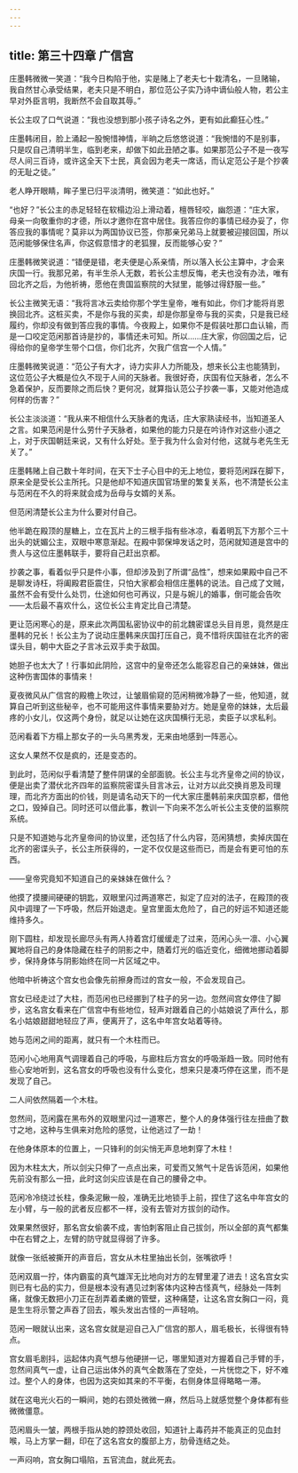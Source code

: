```yaml
---
---
---
```

title: 第三十四章 广信宫
---




庄墨韩微微一笑道：“我今日构陷于他，实是赌上了老夫七十栽清名，一旦赌输，我自然甘心承受结果，老夫只是不明白，那位范公子实乃诗中谪仙般人物，若公主早对外臣言明，我断然不会自取其辱。”

长公主叹了口气说道：“我也没想到那小孩子诗名之外，更有如此癫狂心性。”

庄墨韩闭目，脸上涌起一股惋惜神情，半晌之后悠悠说道：“我惋惜的不是别事，只是叹自己清明半生，临到老来，却做下如此丑陋之事。如果那范公子不是一夜写尽人间三百诗，或许这全天下士民，真会因为老夫一席话，而认定范公子是个抄袭的无耻之徒。”

老人睁开眼睛，眸子里已归平淡清明，微笑道：“如此也好。”

“也好？”长公主的赤足轻轻在软榻边沿上滑动着，檀唇轻咬，幽怨道：“庄大家，母亲一向敬重你的才德，所以才邀你在宫中居住。我答应你的事情已经办妥了，你答应我的事情呢？莫非以为两国协议已签，你那亲兄弟马上就要被迎接回国，所以范闲能够保住名声，你这假意惜才的老狐狸，反而能够心安？”

庄墨韩微笑说道：“错便是错，老夫便是心系亲情，所以落入长公主算中，才会来庆国一行。我那兄弟，有半生杀人无数，若长公主想反悔，老夫也没有办法，唯有回北齐之后，为他祈祷，愿他在贵国监察院的大狱里，能够过得舒服一些。”

长公主微笑无语：“我将言冰云卖给你那个学生皇帝，唯有如此，你们才能将肖恩换回北齐。这桩买卖，不是你与我的买卖，却是你那皇帝与我的买卖，只是我已经履约，你却没有做到答应我的事情。今夜殿上，如果你不是假装吐那口血认输，而是一口咬定范闲那首诗是抄的，事情还未可知。所以……庄大家，你回国之后，记得给你的皇帝学生带个口信，你们北齐，欠我广信宫一个人情。”

庄墨韩微笑说道：“范公子有大才，诗力实非人力所能及，想来长公主也能猜到，这位范公子大概是位久不现于人间的天脉者。我很好奇，庆国有位天脉者，怎么不急着保护，反而要除之而后快？更何况，就算指认范公子抄袭一事，又能对他造成何样的伤害？”

长公主淡淡道：“我从来不相信什么天脉者的鬼话，庄大家熟读经书，当知道圣人之言。如果范闲是什么劳什子天脉者，如果他的能力只是在吟诗作对这些小道之上，对于庆国朝廷来说，又有什么好处。至于我为什么会对付他，这就与老先生无关了。”

庄墨韩赌上自己数十年时间，在天下士子心目中的无上地位，要将范闲踩在脚下，原来全是受长公主所托。只是他却不知道庆国官场里的繁复关系，也不清楚长公主与范闲在不久的将来就会成为岳母与女婿的关系。

但范闲清楚长公主为什么要对付自己。

他半跪在殿顶的屋糖上，立在瓦片上的三根手指有些冰凉，看着明瓦下方那个三十出头的妩媚公主，双眼中寒意渐起。在殿中郭保坤发话之时，范闲就知道是宫中的贵人与这位庄墨韩联手，要将自己赶出京都。

抄袭之事，看着似乎只是件小事，但却涉及到了所谓“品性”，想来如果殿中自己不是聊发诗枉，将阖殿君臣震住，只怕大家都会相信庄墨韩的说法。自己成了文贼，虽然不会有受什么处罚，仕途如何也可再议，只是与婉儿的婚事，倒可能会告吹——太后最不喜欢什么，这位长公主肯定比自己清楚。

更让范闲寒心的是，原来此次两国私密协议中的前北魏密谍总头目肖恩，竟然是庄墨韩的兄长！长公主为了说动庄墨韩来庆国打压自己，竟不惜将庆国驻在北齐的密谍头目，朝中大臣之子言冰云双手卖于敌国。

她胆子也太大了！行事如此阴险，这宫中的皇帝还怎么能容忍自己的亲妹妹，做出这种伤害国体的事情来！

夏夜微风从广信宫的殿檐上吹过，让皱眉偷窥的范闲稍微冷静了一些，他知道，就算自己听到这些秘辛，也不可能用这件事情来要胁对方。她是皇帝的妹妹，太后最疼的小女儿，仅这两个身份，就足以让她在这庆国横行无忌，卖臣子以求私利。

范闲看着下方榻上那女子的一头乌黑秀发，无来由地感到一阵恶心。

这女人果然不仅是疯的，还是变态的。

到此时，范闲似乎看清楚了整件阴谋的全部面貌。长公主与北齐皇帝之间的协议，便是出卖了潜伏北齐四年的监察院密谍头目言冰云，让对方以此交换肖恩及司理理，而北齐方面出的价钱，则是请名动天下的一代大家庄墨韩前来庆国京都，借他之口，毁掉自己。同时还可以借此事，教训一下向来不怎么听长公主支使的监察院系统。

只是不知道她与北齐皇帝间的协议里，还包括了什么内容，范闲猜想，卖掉庆国在北齐的密谍头子，长公主所获得的，一定不仅仅是这些而已，而是会有更可怕的东西。

——皇帝究竟知不知道自己的亲妹妹在做什么？

他摸了摸腰间硬硬的钥匙，双眼里闪过两道寒芒，拟定了应对的法子，在殿顶的夜风中调理了一下呼吸，然后开始退走。皇宫里面太危险了，自己的好运不知道还能维持多久。

刚下圆柱，却发现长廊尽头有两人持着宫灯缓缓走了过来，范闲心头一凛、小心翼翼地将自己的身体隐藏在柱子的阴影之中，随着灯光的临近变化，细微地挪动着脚步，保持身体与阴影始终在同一片区域之中。

他暗中祈祷这个宫女也会像先前擦身而过的宫女一般，不会发现自己。

宫女已经走过了大柱，而范闲也已经挪到了柱子的另一边。忽然间宫女停住了脚步，这名宫女看来在广信宫中有些地位，轻声对跟着自己的小姑娘说了声什么，那名小姑娘甜甜地轻应了声，便离开了，这名中年宫女站着等待。

她与范闲之间的距离，就只有一个木柱而已。

范闲小心地用真气调理着自己的呼吸，与廊柱后方宫女的呼吸渐趋一致。同时他有些心安地听到，这名宫女的呼吸也没有什么变化，想来只是凑巧停在这里，而不是发现了自己。

二人间依然隔着一个木柱。

忽然间，范闲露在黑布外的双眼里闪过一道寒芒，整个人的身体强行往左扭曲了数寸之地，这种与生俱来对危险的感觉，让他逃过了一劫！

在他身体原本的位置上，一只锋利的剑尖悄无声息地刺穿了木柱！

因为木柱太大，所以剑尖只伸了一点点出来，可爱而又煞气十足告诉范闲，如果他先前没有那么一扭，此时这剑尖应该是在自己的腰骨之中。

范闲冷冷绕过长柱，像条泥鳅一般，准确无比地锁手上前，捏住了这名中年宫女的左小臂，与一般的武者反应都不一样，没有去管对方拔剑的动作。

效果果然很好，那名宫女偷袭不成，害怕刺客阻止自己拔剑，所以全部的真气都集中在右臂之上，左臂的防守就显得弱了许多。

就像一张纸被撕开的声音后，宫女从木柱里抽出长剑，张嘴欲呼！

范闲双眉一拧，体内霸蛮的真气雄浑无比地向对方的左臂里灌了进去！这名宫女实则已有七品的实力，但是根本没有遇见过刺客体内这种古怪真气，经脉处一阵刺痛，就像无数把小刀正在刮弄着柔嫩的管壁，这种痛楚，让这名宫女胸口一闷，竟是生生将示警之声吞了回去，喉头发出古怪的一声轻响。

范闲一眼就认出来，这名宫女就是迎自己入广信宫的那人，眉毛极长，长得很有特点。

宫女眉毛剧抖，运起体内真气想与他硬拼一记，哪里知道对方握着自己手臂的手，忽然间真气一虚，让自己运出体外的真气全数落在了空处，一片恍惚之下，好不难过。整个人的身体，也因为这突如其来的不平衡，右侧身体显得略略一滞。

就在这电光火石的一瞬间，她的右颈处微微一麻，然后马上就感觉整个身体都有些微微僵意。

范闲眉头一皱，两根手指从她的脖颈处收回，知道针上毒药并不能真正的见血封喉，马上方掌一翻，印在了这名宫女的腹部上方，肋骨连结之处。

一声闷响，宫女胸口塌陷，五官流血，就此死去。